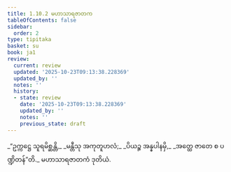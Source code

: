 ```yaml
---
title: 1.10.2 မဟာသာရဇာတက
tableOfContents: false
sidebar:
  order: 2
type: tipitaka
basket: su
book: ja1
review:
  current: review
  updated: '2025-10-23T09:13:38.228369'
  updated_by: ''
  notes: ''
  history:
  - state: review
    date: '2025-10-23T09:13:38.228369'
    updated_by: ''
    notes: ''
    previous_state: draft
---
```



<ReviewStatus review={frontmatter.review} showDetails={true} />

<HypothesisAnnotation frontmatter={frontmatter} />

<DynamicBreadcrumb />

<Division number="92" book="ja1" e="ch" v="22" p="22">

<Paragraph number="204" type="verses" book="ja1">
_“ဥက္ကဋ္ဌေ သူရမိစ္ဆန္တိ,_  
_မန္တီသု အကုတူဟလံ;_  
_ပိယဉ္စ အန္နပါနမှိ,_  
_အတ္ထေ ဇာတေ စ ပဏ္ဍိတန်”တိ._  


</Paragraph>
</Division>

<Paragraph number="205" type="center" book="ja1">
မဟာသာရဇာတကံ ဒုတိယံ.
</Paragraph>
